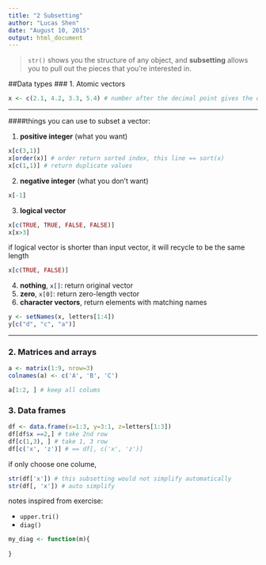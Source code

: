 ```yaml
---
title: "2 Subsetting"
author: "Lucas Shen"
date: "August 10, 2015"
output: html_document
---
```

> `str()` shows you the structure of any object, and **subsetting** allows you to pull out the pieces that you’re interested in.

##Data types
### 1. Atomic vectors
```r
x <- c(2.1, 4.2, 3.3, 5.4) # number after the decimal point gives the original position in the vector
```
***

####things you can use to subset a vector:

1. **positive integer** (what you want)
```r
x[c(3,1)]
x[order(x)] # order return sorted index, this line == sort(x)
x[c(1,1)] # return duplicate values
```
2. **negative integer** (what you don't want)
```r
x[-1]
```
3. **logical vector**
```r
x[c(TRUE, TRUE, FALSE, FALSE)]
x[x>3]
```
if logical vector is shorter than input vector, it will recycle to be the same length
```r
x[c(TRUE, FALSE)]
```
4. **nothing**, `x[]`: return original vector
5. **zero**, `x[0]`: return zero-length vector
6. **character vectors**, return elements with matching names
```r
y <- setNames(x, letters[1:4])
y[c("d", "c", "a")]
```
***

### 2. Matrices and arrays
```r
a <- matrix(1:9, nrow=3)
colnames(a) <- c('A', 'B', 'C')

a[1:2, ] # keep all colums
```

### 3. Data frames
```r
df <- data.frame(x=1:3, y=3:1, z=letters[1:3])
df[df$x ==2,] # take 2nd row
df[c(1,3), ] # take 1, 3 row
df[c('x', 'z')] # == df[, c('x', 'z')]
```
if only choose one colume,
```r
str(df['x']) # this subsetting would not simplify automatically
str(df[, 'x']) # auto simplify
```

notes inspired from exercise:

* `upper.tri()`
* `diag()`
```r
my_diag <- function(m){
  
}
```













